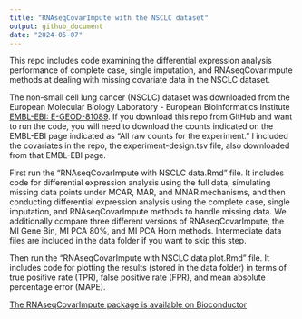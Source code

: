 ---
title: "RNAseqCovarImpute with the NSCLC dataset"
output: github_document
date: "2024-05-07"
---
This repo includes code examining the differential expression analysis performance of complete case, single imputation, and RNAseqCovarImpute methods at dealing with missing covariate data in the NSCLC dataset. 

The non-small cell lung cancer (NSCLC) dataset was downloaded from the European Molecular Biology Laboratory - European Bioinformatics Institute [EMBL-EBI: E-GEOD-81089](https://www.ebi.ac.uk/gxa/experiments/E-GEOD-81089/Downloads). If you download this repo from GitHub and want to run the code, you will need to download the counts indicated on the EMBL-EBI page indicated as "All raw counts for the experiment." I included the covariates in the repo, the experiment-design.tsv file, also downloaded from that EMBL-EBI page.

First run the "RNAseqCovarImpute with NSCLC data.Rmd" file. It includes code for differential expression analysis using the full data, simulating missing data points under MCAR, MAR, and MNAR mechanisms, and then conducting differential expression analysis using the complete case, single imputation, and RNAseqCovarImpute methods to handle missing data. We additionally compare three different versions of RNAseqCovarImpute, the MI Gene Bin, MI PCA 80%, and MI PCA Horn methods. Intermediate data files are included in the data folder if you want to skip this step.

Then run the "RNAseqCovarImpute with NSCLC data plot.Rmd" file. It includes code for plotting the results (stored in the data folder) in terms of true positive rate (TPR), false positive rate (FPR), and mean absolute percentage error (MAPE).

[The RNAseqCovarImpute package is available on Bioconductor](https://bioconductor.org/packages/release/bioc/html/RNAseqCovarImpute.html)